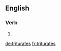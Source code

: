 {{also|triturâtes}}
==English==

===Verb===
{{head|en|verb form}}

# {{en-third-person singular of|triturate}}

[[de:triturates]]
[[fr:triturates]]